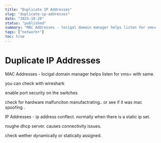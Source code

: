 ```yaml
---
title: "Duplicate IP Addresses"
slug: "duplicate-ip-addresses"
date: "2025-10-29"
status: "published"
summary: "MAC Addresses - locigal domain manager helps listen for vms= with same."
tags: ["network+"]
toc: true
---
```


# Duplicate IP Addresses

MAC Addresses - locigal domain manager helps listen for vms= with same. 

you can check with wireshark 

enable port security on the switches

check for hardware malfunciton manufactrating.. or see if it was mac spoofing . 

IP Addresses - ip address conflect. normally when there is a static ip set. 

roughe dhcp server. causes connectivity issues. 

check wether dynamically or statically assigned.